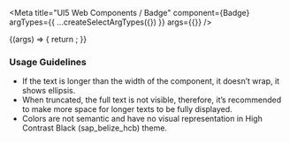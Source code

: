 

<Meta
  title="UI5 Web Components / Badge"
  component={Badge}
  argTypes={{
    ...createSelectArgTypes({})
  }}
  args={{}}
/>

<DocsHeader />

<Canvas>
  <Story name="Default">
    {(args) => {
      return <Badge {...args} />;
    }}
  </Story>
</Canvas>

<ArgsTable story="." />
<div style={{fontFamily:'var(--sapFontFamily)', fontSize:'var(--sapFontSize)', color:'var(--sapTextColor)'}}>
<h3>Usage Guidelines</h3>
<ul>
  <li>If the text is longer than the width of the component, it doesn’t wrap, it shows ellipsis.</li>
  <li>
    When truncated, the full text is not visible, therefore, it’s recommended to make more space for longer texts to be
    fully displayed.
  </li>
  <li>Colors are not semantic and have no visual representation in High Contrast Black (sap_belize_hcb) theme.</li>
</ul>
</div>